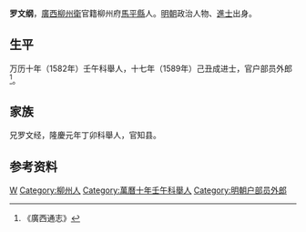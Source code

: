 '''罗文纲'''，[[廣西|廣西]][[柳州府|柳州衛]]官籍柳州府[[馬平縣|馬平縣]]人。[[明朝|明朝]]政治人物、[[進士|進士]]出身。

== 生平 ==
万历十年（1582年）壬午科舉人，十七年（1589年）己丑成进士，官户部员外郎<ref>《廣西通志》</ref>。

== 家族 ==
兄罗文经，隆慶元年丁卯科舉人，官知县。

== 参考资料 ==
{{reflist}}

{{萬曆十七年己丑科殿試金榜}}

{{Authority control}}

{{DEFAULTSORT:Luo罗}}
[[Category:罗姓|W]]
[[Category:柳州人|Category:柳州人]]
[[Category:萬曆十年壬午科舉人|Category:萬曆十年壬午科舉人]]
[[Category:明朝户部员外郎|Category:明朝户部员外郎]]


{{明朝人物小作品}}